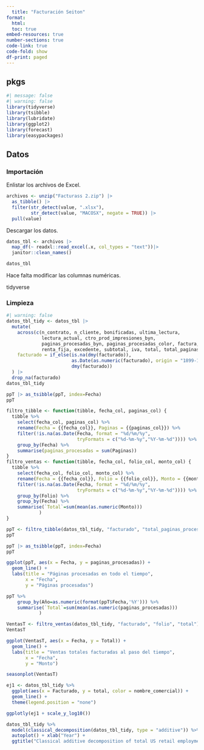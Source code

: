 ---
  title: "Facturación Seiton"
format: 
  html:
  toc: true
embed-resources: true
number-sections: true
code-link: true
code-fold: show
df-print: paged
---
  
## pkgs
  
```{r}
#| message: false
#| warning: false
library(tidyverse)
library(tsibble)
library(lubridate)
library(ggplot2)
library(forecast)
library(easypackages)
```

## Datos

### Importación

Enlistar los archivos de Excel.

```{r}
archivos <- unzip("Facturass 2.zip") |> 
  as_tibble() |> 
  filter(str_detect(value, ".xlsx"),
         str_detect(value, "MACOSX", negate = TRUE)) |> 
  pull(value)
```

Descargar los datos.

```{r}
datos_tbl <- archivos |> 
  map_df(~ readxl::read_excel(.x, col_types = "text"))|> 
  janitor::clean_names()

datos_tbl
```

:::{.callout-warning}

Hace falta modificar las columnas numéricas.

:::
  
tidyverse

### Limpieza

```{r}
#| warning: false
datos_tbl_tidy <- datos_tbl |> 
  mutate(
    across(c(n_contrato, n_cliente, bonificadas, ultima_lectura,
             lectura_actual, ctro_prod_impresiones_byn,
             paginas_procesadas_byn, paginas_procesadas_color, factura,
             renta_fija, excedente, subtotal, iva, total, total_paginas_procesadas), as.numeric), #completar las columnas numéricas
    facturado = if_else(is.na(dmy(facturado)),
                        as.Date(as.numeric(facturado), origin = "1899-12-30"),
                        dmy(facturado))     
  ) |> 
  drop_na(facturado)
datos_tbl_tidy 
```


```{r}
ppT |> as_tsibble(ppT, index=Fecha)
ppT
```



```{r}
filtro_tibble <- function(tibble, fecha_col, paginas_col) {
  tibble %>%
    select(fecha_col, paginas_col) %>%
    rename(Fecha = {{fecha_col}}, Paginas = {{paginas_col}}) %>%
    filter(!is.na(as.Date(Fecha, format = "%d/%m/%y", 
                          tryFormats = c("%d-%m-%y","%Y-%m-%d")))) %>%
    group_by(Fecha) %>% 
    summarise(paginas_procesadas = sum(Paginas))
}
filtro_ventas <- function(tibble, fecha_col, folio_col, monto_col) {
  tibble %>%
    select(fecha_col, folio_col, monto_col) %>%
    rename(Fecha = {{fecha_col}}, Folio = {{folio_col}}, Monto = {{monto_col}}) %>%
    filter(!is.na(as.Date(Fecha, format = "%d/%m/%y", 
                          tryFormats = c("%d-%m-%y","%Y-%m-%d")))) %>%
    group_by(Folio) %>%
    group_by(Fecha) %>%
    summarise(`Total`=sum(mean(as.numeric(Monto)))
            )
}
```


```{r}
ppT <- filtro_tibble(datos_tbl_tidy, "facturado", "total_paginas_procesadas")
ppT
```


```{r}
ppT |> as_tsibble(ppT, index=Fecha)
ppT
```



```{r}
ggplot(ppT, aes(x = Fecha, y = paginas_procesadas)) +
  geom_line() +
  labs(title = "Páginas procesadas en todo el tiempo",
       x = "Fecha",
       y = "Páginas procesadas")
```


```{r}
ppT %>%
    group_by(Año=as.numeric(format(ppT$Fecha,'%Y'))) %>%
    summarise(`Total`=sum(mean(as.numeric(paginas_procesadas)))
            )
```


```{r}
VentasT <- filtro_ventas(datos_tbl_tidy, "facturado", "folio", "total")
VentasT
```

```{r}
ggplot(VentasT, aes(x = Fecha, y = Total)) +
  geom_line() +
  labs(title = "Ventas totales facturadas al paso del tiempo",
       x = "Fecha",
       y = "Monto")
```

```{r}
seasonplot(VentasT)
```

```{r}
ej1 <- datos_tbl_tidy %>%
  ggplot(aes(x = Facturado, y = total, color = nombre_comercial)) + 
  geom_line() + 
  theme(legend.position = "none")

ggplotly(ej1 + scale_y_log10())
```


```{r}
datos_tbl_tidy %>%
  model(classical_decomposition(datos_tbl_tidy, type = "additive")) %>%
  autoplot() + xlab("Year") +
  ggtitle("Classical additive decomposition of total US retail employment")
```







